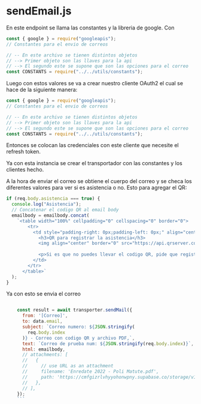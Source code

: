 # sendEmail.js

En este endpoint se llama las constantes y la libreria de google. Con

```js
const { google } = require("googleapis");
// Constantes para el envio de correos

// -- En este archivo se tienen distintos objetos
// --> Primer objeto son las llaves para la api
// --> El segundo este se supone que son las opciones para el correo
const CONSTANTS = require("../../utils/constants");
```

Luego con estos valores se va a crear nuestro cliente OAuth2 el cual se hace de la siguiente manera:

```js
const { google } = require("googleapis");
// Constantes para el envio de correos

// -- En este archivo se tienen distintos objetos
// --> Primer objeto son las llaves para la api
// --> El segundo este se supone que son las opciones para el correo
const CONSTANTS = require("../../utils/constants");
```

Entonces se colocan las credenciales con este cliente que necesite el refresh token.

Ya con esta instancia se crear el transportador con las constantes y los clientes hecho.

A la hora de enviar el correo se obtiene el cuerpo del correo y se checa los diferentes valores para ver si es asistencia o no. Esto para agregar el QR:

```js
if (req.body.asistencia === true) {
  console.log("Asistencia");
  // Concatenar el codigo QR al email body
  emailbody = emailbody.concat(
    `<table width="100%" cellpadding="0" cellspacing="0" border="0">
        <tr>
          <td style="padding-right: 0px;padding-left: 0px;" align="center">
            <h3>QR para registrar la asistencia</h3>
            <img align="center" border="0" src="https://api.qrserver.com/v1/create-qr-code/?size=150x150&data=http://eventos-poli-nxt-f1gq.vercel.app/eventos/${req.body.idevent}/${req.body.codigo}/asistencia" alt="" title="" style="outline: none;text-decoration: none;-ms-interpolation-mode: bicubic;clear: both;display: inline-block !important;border: none;height: auto;float: none;width: 100%;max-width: 150px;" width="150px" class="v-src-width v-src-max-width"/>
            
            <p>Si es que no puedes llevar el codigo QR, pide que registren tu asistencia manualmente en la tabla de asistencias del evento</p>
          </td>
        </tr>
      </table>`
  );
}
```

Ya con esto se envia el correo

````js

    const result = await transporter.sendMail({
      from: '[Correo]',
      to: data.email,
      subject: `Correo numero: ${JSON.stringify(
        req.body.index
      )} - Correo con codigo QR y archivo PDF,`,
      text: `Correo de prueba num: ${JSON.stringify(req.body.index)}`,
      html: emailbody,
      // attachments: [
      //   {
      //     // use URL as an attachment
      //     filename: 'Enredate 2022 - Poli Matute.pdf',
      //     path: 'https://cmfgizrlvhyyohonwpny.supabase.co/storage/v1/object/public/fotografiaseventos/Untitled%20folder/informacion_enredate-2022_compressed.pdf',
      //   },
      // ],
    });
    ```
````
